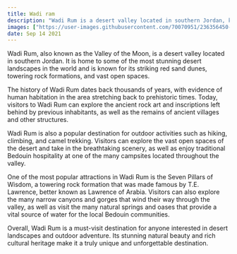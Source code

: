 ```yaml
---
title: Wadi ram
description: "Wadi Rum is a desert valley located in southern Jordan, known for its stunning red sand dunes, towering rock formations, and open spaces."
images: ["https://user-images.githubusercontent.com/70070951/236356450-277c97c3-461e-4dae-bd89-b717f3760bb4.jpg"]
date: Sep 14 2021
---
```


Wadi Rum, also known as the Valley of the Moon, is a desert valley located in southern Jordan. It is home to some of the most stunning desert landscapes in the world and is known for its striking red sand dunes, towering rock formations, and vast open spaces.

The history of Wadi Rum dates back thousands of years, with evidence of human habitation in the area stretching back to prehistoric times. Today, visitors to Wadi Rum can explore the ancient rock art and inscriptions left behind by previous inhabitants, as well as the remains of ancient villages and other structures.

Wadi Rum is also a popular destination for outdoor activities such as hiking, climbing, and camel trekking. Visitors can explore the vast open spaces of the desert and take in the breathtaking scenery, as well as enjoy traditional Bedouin hospitality at one of the many campsites located throughout the valley.

One of the most popular attractions in Wadi Rum is the Seven Pillars of Wisdom, a towering rock formation that was made famous by T.E. Lawrence, better known as Lawrence of Arabia. Visitors can also explore the many narrow canyons and gorges that wind their way through the valley, as well as visit the many natural springs and oases that provide a vital source of water for the local Bedouin communities.

Overall, Wadi Rum is a must-visit destination for anyone interested in desert landscapes and outdoor adventure. Its stunning natural beauty and rich cultural heritage make it a truly unique and unforgettable destination.
